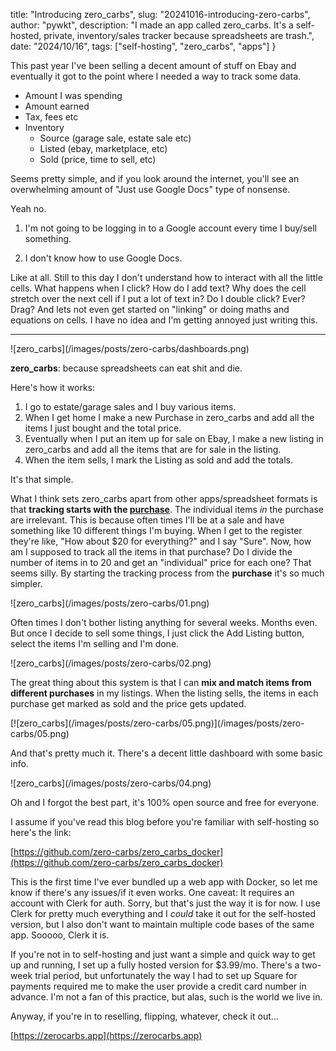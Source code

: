 title: "Introducing zero_carbs",
slug: "20241016-introducing-zero-carbs",
author: "pywkt",
description: "I made an app called zero_carbs. It's a self-hosted, private, inventory/sales tracker because spreadsheets are trash.", 
date: "2024/10/16",
tags: ["self-hosting", "zero_carbs", "apps"]
}

This past year I've been selling a decent amount of stuff on Ebay and eventually it got to the point where I needed a way to track some data.

  - Amount I was spending
  - Amount earned
  - Tax, fees etc
  - Inventory
      - Source (garage sale, estate sale etc)
      - Listed (ebay, marketplace, etc)
      - Sold (price, time to sell, etc)

Seems pretty simple, and if you look around the internet, you'll see an overwhelming amount of "Just use Google Docs" type of nonsense.

Yeah no. 

1. I'm not going to be logging in to a Google account every time I buy/sell something. 

2. I don't know how to use Google Docs.

Like at all. Still to this day I don't understand how to interact with all the little cells. What happens when I click? How do I add text? Why does the cell stretch over the next cell if I put a lot of text in? Do I double click? Ever? Drag? And lets not even get started on "linking" or doing maths and equations on cells. I have no idea and I'm getting annoyed just writing this.

---

<div style={{maxWidth: '800px', margin: '0 auto'}}>
![zero_carbs](/images/posts/zero-carbs/dashboards.png)
</div>

__zero_carbs__: because spreadsheets can eat shit and die.

Here's how it works:

1. I go to estate/garage sales and I buy various items.
2. When I get home I make a new Purchase in zero_carbs and add all the items I just bought and the total price.
3. Eventually when I put an item up for sale on Ebay, I make a new listing in zero_carbs and add all the items that are for sale in the listing.
4. When the item sells, I mark the Listing as sold and add the totals.

It's that simple.

What I think sets zero_carbs apart from other apps/spreadsheet formats is that __tracking starts with the <u>purchase</u>__. The individual items _in_ the purchase are irrelevant. This is because often times I'll be at a sale and have something like 10 different things I'm buying. When I get to the register they're like, "How about $20 for everything?" and I say "Sure". Now, how am I supposed to track all the items in that purchase? Do I divide the number of items in to 20 and get an "individual" price for each one? That seems silly. By starting the tracking process from the __purchase__ it's so much simpler.

<div style={{maxWidth: '400px', margin: '0 auto'}}>
![zero_carbs](/images/posts/zero-carbs/01.png)
</div>

Often times I don't bother listing anything for several weeks. Months even. But once I decide to sell some things, I just click the Add Listing button, select the items I'm selling and I'm done.

<div style={{maxWidth: '400px', margin: '0 auto'}}>
![zero_carbs](/images/posts/zero-carbs/02.png)
</div>

The great thing about this system is that I can __mix and match items from different purchases__ in my listings. When the listing sells, the items in each purchase get marked as sold and the price gets updated.

<div style={{margin: '0 auto'}}>
[![zero_carbs](/images/posts/zero-carbs/05.png)](/images/posts/zero-carbs/05.png)
</div>

And that's pretty much it. There's a decent little dashboard with some basic info.

<div style={{margin: '0 auto'}}>
![zero_carbs](/images/posts/zero-carbs/04.png)
</div>

Oh and I forgot the best part, it's 100% open source and free for everyone.

I assume if you've read this blog before you're familiar with self-hosting so here's the link:

[https://github.com/zero-carbs/zero_carbs_docker](https://github.com/zero-carbs/zero_carbs_docker)

This is the first time I've ever bundled up a web app with Docker, so let me know if there's any issues/if it even works. One caveat: It requires an account with Clerk for auth. Sorry, but that's just the way it is for now. I use Clerk for pretty much everything and I _could_ take it out for the self-hosted version, but I also don't want to maintain multiple code bases of the same app. Sooooo, Clerk it is.

If you're not in to self-hosting and just want a simple and quick way to get up and running, I set up a fully hosted version for $3.99/mo. There's a two-week trial period, but unfortunately the way I had to set up Square for payments required me to make the user provide a credit card number in advance. I'm not a fan of this practice, but alas, such is the world we live in.

Anyway, if you're in to reselling, flipping, whatever, check it out...

[https://zerocarbs.app](https://zerocarbs.app)

